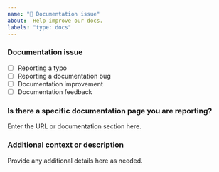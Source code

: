 ```yaml
---
name: "📖 Documentation issue"
about:  Help improve our docs.
labels: "type: docs"
---
```

### Documentation issue

<!-- (Update "[ ]" to "[x]" to check a box) -->

- [ ] Reporting a typo
- [ ] Reporting a documentation bug
- [ ] Documentation improvement
- [ ] Documentation feedback

<!--
  If your issue is not regarding the documentation, please choose an issue type:
  https://github.com/nrwl/nx/issues/new/choose
-->

### Is there a specific documentation page you are reporting?

Enter the URL or documentation section here.

### Additional context or description

Provide any additional details here as needed.
